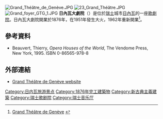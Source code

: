 [[File:Grand_Théâtre_de_Genève.JPG|thumb]]
[[File:23_Grand_Théâtre.JPG|thumb]]
[[File:Grand_foyer_GTG_1.JPG|thumb]]
'''日內瓦大劇院'''（{{Lang-fr|Grand Théâtre de Genève}}）是位於[[瑞士|瑞士]]城市[[日內瓦|日內瓦]]的一座[[歌劇院|歌劇院]]。日內瓦大劇院開業於1876年，在1951年發生大火，1962年重新開業<ref name="gtg">[http://www.geneveopera.ch/index.php?id=30 Grand Théâtre de Genève <!-- Bot generated title -->] {{webarchive|url=https://web.archive.org/web/20080228180840/http://www.geneveopera.ch/index.php?id=30 |date=2008-02-28 }}</ref>。

==參考資料==
{{Reflist}}
*Beauvert, Thierry, ''Opera Houses of the World'', The Vendome Press, New York, 1995. ISBN 0-86565-978-8

==外部連結==
*[http://www.geneveopera.ch/ Grand Théâtre de Genève website] {{Wayback|url=http://www.geneveopera.ch/ |date=20160626194258 }} {{fr icon}}

{{coord|46.2019|6.1426|display=title}}

[[Category:日内瓦旅游景点|Category:日内瓦旅游景点]]
[[Category:1876年完工建築物|Category:1876年完工建築物]]
[[Category:新古典主義建築|Category:新古典主義建築]]
[[Category:瑞士歌剧院|Category:瑞士歌剧院]]
[[Category:瑞士音乐厅|Category:瑞士音乐厅]]